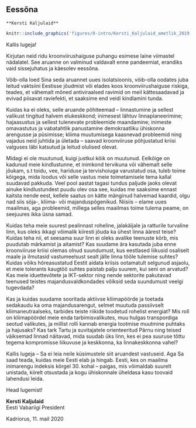 ## Eessõna {-.chapter_section .foreword_section}

```block
**Kersti Kaljulaid**
```

<div class="president-photo-container">
```r
knitr::include_graphics('figures/0-intro/Kersti_Kaljulaid_ametlik_2019.jpg')
```
</div>

Kallis lugeja!

Kirjutan neid ridu kroonviirushaiguse puhangu esimese laine viimastel nädalatel. See aruanne on valminud valdavalt enne pandeemiat, erandiks vaid sissejuhatus ja käesolev eessõna.

Võib-olla loed Sina seda aruannet uues isolatsioonis, võib-olla oodates juba leitud vaktsiini Eestisse jõudmist või elades koos kroonviirushaiguse riskiga, teades, et vähemalt mõned antiviraalsed ravimid on meil kättesaadavad ja evivad piisavat raviefekti, et saaksime end veidi kindlamini tunda.

Kuidas ka ei oleks, selle aruande põhiteemad – linnastumine ja sellest valikust tingitud halvem elukeskkond; inimesest lähtuv linnaplaneerimine; hajaasustus ja sellest tulenevate probleemide maandamine; inimeste omavastutus ja vabatahtlik panustamine demokraatliku ühiskonna arengusse ja püsimisse; kliima muutumisega kaasnevad probleemid ning vajadus neid juhtida ja ületada – saavad kroonviiruse põhjustatud kriisi valguses läbi katsutud ja leitud olulised olevat.

Midagi ei ole muutunud, kuigi justkui kõik on muutunud. Eelkõige on kadunud meie kindlustunne, et inimkond tervikuna või vähemalt selle jõukam, s.t toidu, vee, hariduse ja tervishoiuga varustatud osa, tuleb toime kõigega, mida loodus või selle vastus meie toimetamisele tema kallal suudavad pakkuda. Veel pool aastat tagasi tundus paljude jaoks olevat ainuke kindlustundest puudu olev osa see, kuidas me saaksime ennast kaitsta nende eest, kellele saatus on kätte mänginud halvemad kaardid, olgu nad siis sõja-, kliima- või majanduspõgenikud. Niisiis – elame uues maailmas, aga probleemid, millega selles maailmas toime tulema peame, on seejuures ikka üsna samad.

Kuidas teha meie suurest pealinnast roheline, jalakäijale ja ratturile turvaline linn, kus oleks ikkagi võimalik kiiresti jõuda ka ühest linna äärest teise? Kuidas teha nii, et seesama suur linn ei oleks avalike teenuste kõrb, mis puudutab märkamist ja aitamist? Kas suudame ära kasutada juba enne kroonviiruse kriisi olemas olnud suundumust, kus eestlased liikusid osaliselt maale ja ilmutasid vastumeelsust sealt jälle linna tööle tulemise suhtes? Kuidas võiks hõreasustatud Eestit aidata kriisis ootamatult selgunud asjaolu, et meie tolerants kaugtöö suhtes paistab palju suurem, kui seni on arvatud? Kas meie iduettevõtete ja IKT-sektor ning nende sektorite pakutavad teenused teistes majandusvaldkondades võiksid seda suundumust veelgi tugevdada?

Kas ja kuidas suudame sooritada aktiivse kliimapöörde ja toetada sedakaudu ka oma majandusarengut, selmet muutuda passiivselt kliimaneutraalseks, tarbides teiste riikide toodetud rohelist energiat? Mis roll on kliimapöördel meie enda tarbimisvalikutes, muu hulgas transpordiga seotud valikutes, ja millist rolli kannab energia tootmise muutmine puhtaks ja hajusaks? Kas tark Tartu ja suvitajatele orienteeritud Pärnu ning teised väiksemad linnad näitavad, mida suudab üks linn, kes ei pea suuruse tõttu tegema kompromisse liikuvuse ja keskkonna, ka linnakeskkonna vahel?

Kallis lugeja – Sa ei leia neile küsimustele siit aruandest vastuseid. Aga Sa saad teada, kuidas meie Eesti elab ja hingab. Eesti, kes on maailma inimarengu indeksis kõrgel 30. kohal – paigas, mis võimaldab suurelt unistada, kiirelt otsustada ja kogu ühiskonnale üheldasa kasu toovaid lahendusi leida.

<span id="head-lugemist">Head lugemist!</span>

**Kersti Kaljulaid**<br>
Eesti Vabariigi President

Kadriorus, 11. mail 2020
